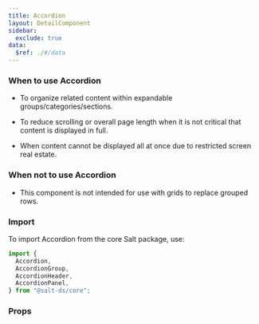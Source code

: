 ```yaml
---
title: Accordion
layout: DetailComponent
sidebar:
  exclude: true
data:
  $ref: ./#/data
---
```


### When to use Accordion

- To organize related content within expandable groups/categories/sections.

- To reduce scrolling or overall page length when it is not critical that content is displayed in full.

- When content cannot be displayed all at once due to restricted screen real estate.

### When not to use Accordion

- This component is not intended for use with grids to replace grouped rows.

### Import

To import Accordion from the core Salt package, use:

```js
import {
  Accordion,
  AccordionGroup,
  AccordionHeader,
  AccordionPanel,
} from "@salt-ds/core";
```

### Props

<PropsTable componentName="Accordion" />
